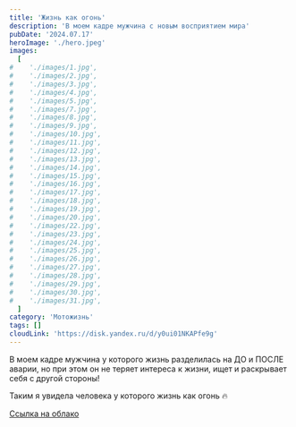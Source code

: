 ```yaml
---
title: 'Жизнь как огонь'
description: 'В моем кадре мужчина с новым восприятием мира'
pubDate: '2024.07.17'
heroImage: './hero.jpeg'
images:
  [
#    './images/1.jpg',
#    './images/2.jpg',
#    './images/3.jpg',
#    './images/4.jpg',
#    './images/5.jpg',
#    './images/7.jpg',
#    './images/8.jpg',
#    './images/9.jpg',
#    './images/10.jpg',
#    './images/11.jpg',
#    './images/12.jpg',
#    './images/13.jpg',
#    './images/14.jpg',
#    './images/15.jpg',
#    './images/16.jpg',
#    './images/17.jpg',
#    './images/18.jpg',
#    './images/19.jpg',
#    './images/20.jpg',
#    './images/22.jpg',
#    './images/23.jpg',
#    './images/24.jpg',
#    './images/25.jpg',
#    './images/26.jpg',
#    './images/27.jpg',
#    './images/28.jpg',
#    './images/29.jpg',
#    './images/30.jpg',
#    './images/31.jpg',
  ]
category: 'Мотожизнь'
tags: []
cloudLink: 'https://disk.yandex.ru/d/y0ui01NKAPfe9g'
---
```


В моем кадре мужчина у которого жизнь разделилась на ДО и ПОСЛЕ аварии, но при этом он не теряет интереса к жизни, ищет и раскрывает себя с другой стороны!

Таким я увидела человека у которого жизнь как огонь 🔥

<a target="_blank" class="hover:text-accent" href={frontmatter.cloudLink}>Ссылка на облако</a>

